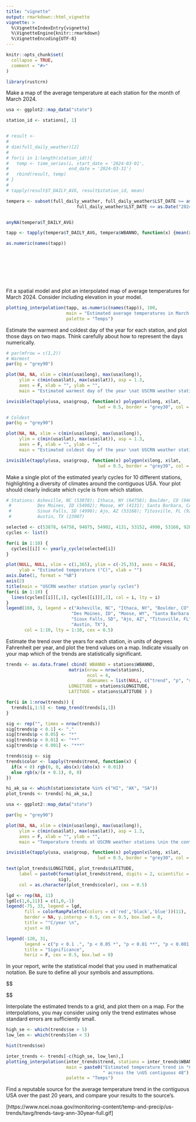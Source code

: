 ```yaml
---
title: "vignette"
output: rmarkdown::html_vignette
vignette: >
  %\VignetteIndexEntry{vignette}
  %\VignetteEngine{knitr::rmarkdown}
  %\VignetteEncoding{UTF-8}
---
```


```r
knitr::opts_chunk$set(
  collapse = TRUE,
  comment = "#>"
)
```

```r
library(rustcrn)
```

Make a map of the average temperature at each station for the month of March 2024.
```r

usa <- ggplot2::map_data("state")

station_id <- stations[, 1]


# result <- 
# 
# dim(full_daily_weather)[2]
# 
# for(i in 1:length(station_id)){
#   temp <- time_series(i, start_date = '2024-03-01', 
#                       end_date = '2024-03-31')
#   rbind(result, temp)
# }
# 
# tapply(result$T_DAILY_AVG, result$station_id, mean)

tempera <- subset(full_daily_weather, full_daily_weather$LST_DATE >= as.Date("2024-03-01") &
                           full_daily_weather$LST_DATE <= as.Date("2024-03-31"))


anyNA(tempera$T_DAILY_AVG)

tapp <- tapply(tempera$T_DAILY_AVG, tempera$WBANNO, function(x) {mean(x, na.rm = T)} )

as.numeric(names(tapp))




 




```


Fit a spatial model and plot an interpolated map of average temperatures for March 2024. Consider including elevation in your model.
```r

plotting_interpolation(tapp, as.numeric(names(tapp)), 100, 
                       main = "Estimated average temperatures in March 2024", 
                       palette = "Temps")

```

Estimate the warmest and coldest day of the year for each station, and plot those days on two maps. Think carefully about how to represent the days numerically.
```r
# par(mfrow = c(1,2))
# Warmest
par(bg = "grey90")

plot(NA, NA, xlim = c(min(usa$long), max(usa$long)), 
     ylim = c(min(usa$lat), max(usa$lat)), asp = 1.3, 
     axes = F, xlab = "", ylab = "", 
     main = "Estimated warmest day of the year \nat USCRN weather stations")

invisible(tapply(usa, usa$group, function(x) polygon(x$long, x$lat,
                                   lwd = 0.5, border = "grey30", col = "white")))

# Coldest
par(bg = "grey90")

plot(NA, NA, xlim = c(min(usa$long), max(usa$long)), 
     ylim = c(min(usa$lat), max(usa$lat)), asp = 1.3, 
     axes = F, xlab = "", ylab = "", 
     main = "Estimated coldest day of the year \nat USCRN weather stations")

invisible(tapply(usa, usa$group, function(x) polygon(x$long, x$lat,
                                   lwd = 0.5, border = "grey30", col = "white")))
```


Make a single plot of the estimated yearly cycles for 10 different
stations, highlighting a diversity of climates around the contiguous USA.
Your plot should clearly indicate which cycle is from which station.

```r
# Stations: Asheville, NC (53878); Ithaca, NY (64758); Boulder, CO (94075);
 #          Des Moines, ID (54902); Moose, WY (4131); Santa Barbara, CA (53152);
 #          Sioux Falls, SD (4990); Ajo, AZ (53168); Titusville, FL (92821);
 #          Austin, TX (23907)

selected <- c(53878, 64758, 94075, 54902, 4131, 53152, 4990, 53168, 92821, 23907)
cycles <- list()

for(i in 1:10) {
  cycles[[i]] <- yearly_cycle(selected[i])
}

plot(NULL, NULL, xlim = c(1,365), ylim = c(-25,35), axes = FALSE,
     ylab = "Estimated temperature (°C)", xlab = "")
axis.Date(1, format = "%B")
axis(2)
title(main = "USCRN weather station yearly cycles")
for(i in 1:10) {
  lines(cycles[[i]][,1], cycles[[i]][,2], col = i, lty = i)
}
legend(160, 3, legend = c("Asheville, NC", "Ithaca, NY", "Boulder, CO",
                         "Des Moines, ID", "Moose, WY", "Santa Barbara, CA",
                         "Sioux Falls, SD", "Ajo, AZ", "Titusville, FL",
                         "Austin, TX"),
       col = 1:10, lty = 1:10, cex = 0.5)
```


Estimate the trend over the years for each station, in units of degrees Fahrenheit per year, and plot the trend values on a map. Indicate visually on your map which of the trends are statistically significant.

```r
trends <- as.data.frame( cbind( WBANNO = stations$WBANNO,
                        matrix(nrow = nrow(stations),
                               ncol = 4,
                               dimnames = list(NULL, c("trend", "p", "se", "len"))),
                        LONGITUDE = stations$LONGITUDE,
                        LATITUDE = stations$LATITUDE ) )

for(i in 1:nrow(trends)) {
  trends[i,1:5] <- temp_trend(trends[i,1])
}

sig <- rep("", times = nrow(trends))
sig[trends$p < 0.1] <- "."
sig[trends$p < 0.05] <- "*"
sig[trends$p < 0.01] <- "**"
sig[trends$p < 0.001] <- "***"

trends$sig <- sig
trends$color <- lapply(trends$trend, function(x) {
  if(x < 0) rgb(0, 0, abs(x)/(abs(x) + 0.01))
  else rgb(x/(x + 0.1), 0, 0)
})

hi_ak_sa <- which(stations$state %in% c("HI", "AK", "SA"))
plot_trends <- trends[-hi_ak_sa,]

usa <- ggplot2::map_data("state")

par(bg = "grey90")

plot(NA, NA, xlim = c(min(usa$long), max(usa$long)), 
     ylim = c(min(usa$lat), max(usa$lat)), asp = 1.3, 
     axes = F, xlab = "", ylab = "", 
     main = "Temperature trends at USCRN weather stations \nin the contiguous 48")

invisible(tapply(usa, usa$group, function(x) polygon(x$long, x$lat,
                                   lwd = 0.5, border = "grey30", col = "white")))

text(plot_trends$LONGITUDE, plot_trends$LATITUDE, 
     label = paste0(format(plot_trends$trend, digits = 2, scientific = TRUE), 
                    sig), 
     col = as.character(plot_trends$color), cex = 0.5)

lgd <- rep(NA, 11)
lgd[c(1,6,11)] = c(1,0,-1)
legend(-75, 33, legend = lgd, 
       fill = colorRampPalette(colors = c('red','black','blue'))(11),
       border = NA, y.intersp = 0.5, cex = 0.5, box.lwd = 0,
       title = "°C/year \n", 
       xjust = 0)

legend(-120, 31, 
       legend = c("p < 0.1 .", "p < 0.05 *", "p < 0.01 **", "p < 0.001 ***"), 
       title = "Significance", 
       horiz = F, cex = 0.5, box.lwd = 0)
```

In your report, write the statistical model that you used in mathematical 
notation. Be sure to define all your symbols and assumptions.

$$

$$

Interpolate the estimated trends to a grid, and plot them on a map. For the 
interpolations, you may consider using only the trend estimates whose standard 
errors are sufficiently small.

```r
high_se <- which(trends$se > 5)
low_len <- which(trends$len < 5)

hist(trends$se)

inter_trends <- trends[-c(high_se, low_len),]
plotting_interpolation(inter_trends$trend, stations = inter_trends$WBANNO, 
                       main = paste0("Estimated temperature trend in °C/year", 
                                     " across the \nUS contiguous 48"), 
                       palette = "Temps")
```


Find a reputable source for the average temperature trend in the contiguous USA 
over the past 20 years, and compare your results to the source’s.

\[https://www.ncei.noaa.gov/monitoring-content/temp-and-precip/us-trends/tavg/trends-tavg-ann-30year-full.gif]


